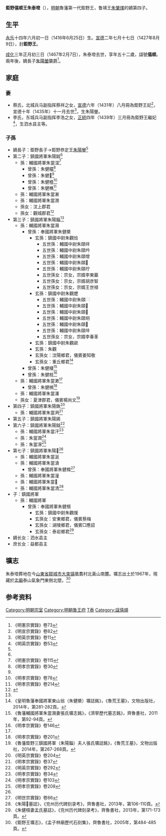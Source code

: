 '''鉅野僖顺王朱泰墱'''（{{bd|1416年|6月25日|1467年|2月7日}}），[[明朝|明朝]]魯藩第一代鉅野王，鲁靖王[[朱肇煇|朱肇煇]]的嫡第四子。

==生平==
[[永乐_(明朝)|永乐]]十四年六月初一日（1416年6月25日）生。[[宣德|宣德]]二年七月十七日（1427年8月9日），封'''鉅野王'''。

[[成化|成化]]三年正月初三日（1467年2月7日），朱泰墱去世，享年五十二歲，諡號'''僖顺'''。兩年後，嫡長子[[朱陽鎣|朱陽鎣]]襲爵<ref name=x73>《明憲宗實錄》卷73</ref>。

==家庭==
===妻===
*蔡氏，北城兵马副指挥蔡祥之女，[[宣德|宣德]]六年（1431年）八月冊為鉅野王妃<ref>《明宣宗實錄》卷82</ref>，宣德十年（1435年）十一月去世<ref>《明英宗實錄》卷11</ref>，生朱陽鎣。
*李氏，东城兵马副指挥李浩之女，[[正統_(年號)|正統]]四年（1439年）三月冊為鉅野王繼妃<ref>《明英宗實錄》卷53</ref>，生泗水县主等。

===子孫===
*嫡長子：鉅野長子→鉅野恭定王[[朱陽鎣|朱陽鎣]]<ref name=x73/>
*第二子：鎮國將軍朱陽鉥<ref name=y204/>
**孫：輔國將軍朱當漝<ref name=x115>《明憲宗實錄》卷115</ref>
***曾孫：朱健欞<ref>《明孝宗實錄》卷30</ref>
***曾孫：朱健𣠚<ref name=x37/>
***曾孫：朱健㯛<ref>《明孝宗實錄》卷78</ref>
***曾孫：朱健樇<ref>《明孝宗實錄》卷214</ref>
**孫：輔國將軍朱當漸
**孫：輔國將軍朱當潣
**孫女：汶上郡君
**孫女：觀城郡君<ref>{{cite web|author1=|title=《鎮國將軍（朱陽鉥）壙誌》|url=https://www.artfoxlive.com/product/213950.html|publisher=艺狐在线-全球艺术品拍卖平台|access-date=2021-02-02|archive-date=2021-02-07|archive-url=https://web.archive.org/web/20210207010603/https://www.artfoxlive.com/product/213950.html|dead-url=no}}</ref>
*第三子：鎮國將軍朱陽錙<ref name=y204/>
**孫：輔國將軍朱當㶕
***曾孫：奉國將軍朱健槳
****玄孫：鎮國中尉朱觀烚
*****五世孫：輔國中尉朱頤垟
*****五世孫：輔國中尉朱頤坅
*****五世孫：輔國中尉朱頤增
*****五世孫：輔國中尉朱頤𫮊
*****五世孫：輔國中尉朱頤坾
*****五世孫女：宗女，宗婿李東巖
*****五世孫女：宗女，宗婿胡彦智
*****五世孫女：宗女，宗婿王世禄
****玄孫：鎮國中尉朱觀爏
*****五世孫：輔國中尉朱頤[[File:⿱殸土.png|15px]]
*****五世孫：輔國中尉朱頤𡌴
*****五世孫：輔國中尉朱頤𡉐
*****五世孫：輔國中尉朱頤坰
*****五世孫：輔國中尉朱頤𩀆
*****五世孫：輔國中尉朱頤垶
*****五世孫女：宗女，宗婿李春革
****玄孫：鎮國中尉朱觀歘
****玄孫：朱觀{{缺字|zhi2|1}}
****玄孫女：汶陽鄉君，儀賓姜知敬
****玄孫女：重丘鄉君<ref>《皇明魯藩奉國將軍東山翁（朱健槳）壙誌銘》，《魯荒王墓》，文物出版社，2014年，第281-282頁。</ref>
***曾孫：朱健棲<ref>《魯藩輔國將軍朱當㶕妻張氏壙志銘》，《濟寧歷代墓志銘》，齊魯書社，2011年，第92-94頁。</ref>
***曾孫：朱健枝<ref>《明孝宗實錄》卷146</ref>
**孫：輔國將軍朱當漱<ref name=yz/>
***曾孫：朱健㰋<ref>《明孝宗實錄》卷201</ref>
**孫：輔國將軍朱當濖
**孫女：夏津郡君，儀賓楊尚文<ref name=yz>《魯藩鉅野三鎮國將軍（朱陽錙）夫人張氏壙誌銘》，《魯荒王墓》，文物出版社，2014年，第267-268頁。</ref>
*第四子：鎮國將軍朱陽銖<ref name=y204>《明英宗實錄》卷204</ref>
**孫：輔國將軍朱當㴐<ref name=x37>《明孝宗實錄》卷37</ref>
*第五子：鎮國將軍朱陽䤭
*第六子：鎮國將軍朱陽鉞<ref name=y292>《明英宗實錄》卷292</ref>
**孫：輔國將軍朱當汗<ref>《明孝宗實錄》卷34</ref>
**孫：朱當潤<ref name=x103>《明孝宗實錄》卷103</ref>
**孫：朱當濘<ref>《明孝宗實錄》卷208</ref>
*第七子：鎮國將軍朱陽𨮖<ref name=y292/>
**孫：輔國將軍朱當涎
**孫：輔國將軍朱當濆
***曾孫：奉國將軍朱健橰<ref>《明世宗實錄》卷86</ref>
**孫：輔國將軍朱當潼
**孫：輔國將軍朱當𤅊
**孫：輔國將軍朱當清<ref>《朱陽𨮖墓誌》，《兖州历代碑刻录考》，齊魯書社，2013年，第106-110頁。</ref>
*子：鎮國將軍
**孫：輔國將軍
***曾孫：奉國將軍朱健櫍
****玄孫：鎮國中尉朱觀煖
****玄孫女：安東鄉君，儀賓蔡梅
****玄孫女：湖陵鄉君，儀賓□應詔
****玄孫女：泰岩鄉君<ref>《朱健櫍妻孟氏墓誌》，《兖州历代碑刻录考》，齊魯書社，2013年，第171-173頁。</ref>
*嫡长女：泗水县主
*庶长女：益都县主

==壙志==
朱泰墱葬地在今[[山東省|山東省]][[鄒城市|鄒城市]][[大束镇|大束镇]]凰翥村北黃山南麓。壙志出土於1967年，現藏於[[孟廟|孟廟]]泰山氣象門東側北壁。<ref>《鉅野王壙志》，《孟子林廟歷代石刻集》，齊魯書社，2005年，第484-485頁。</ref>
{{Quotation|
鉅野王壙志<br>
王諱泰墱，曾叔祖魯靖王之第四子，母妃嚴氏。永樂十四年六月初一日嫡生，宣德二年七月十七日冊封鉅野王，成化三年正月初三日以疾薨，享年五十有二。妃蔡氏，北城兵馬副指揮祥之女。繼妃李氏，東城兵馬副指揮浩之女。子七人：長子陽鎣，蔡妃出也；陽鉥、陽錙封鎮國將軍；其未封者：陽銖、陽䤭、陽鉞、陽𨮖。女七人：嫡長女封泗水縣主，余幼未封，皆李妃出也。庶长女封益都縣主。孫男二人，孫女二人。上聞訃，哀悼輟朝一日，遣官諭祭，諡曰僖順。命有司治喪葬如制。在京親王及文武官员皆致祭焉。以是年八月初九日葬于鄒縣黃山之原。嗚乎，王生長宗室，为國藩輔，貴富兼享，而以令終。夫何憾邪！爰述其概，納諸幽壙云。
}}

==参考资料==
{{reflist|3}}

{{s-start}}
{{s-none|無|[[明朝|明政府]]封之}}
{{s-ttl|title=[[明朝藩王列表_(魯王系)#鉅野國|明鉅野國國王]]|years=1427年－1467年}}
{{s-aft|after=子恭定王[[朱陽鎣|朱陽鎣]]}}
{{end}}

[[Category:明朝宗室|Category:明朝宗室]]
[[Category:明朝魯王府|Category:明朝魯王府]]
[[Category:朱姓|T泰]]
[[Category:諡僖順|Category:諡僖順]]